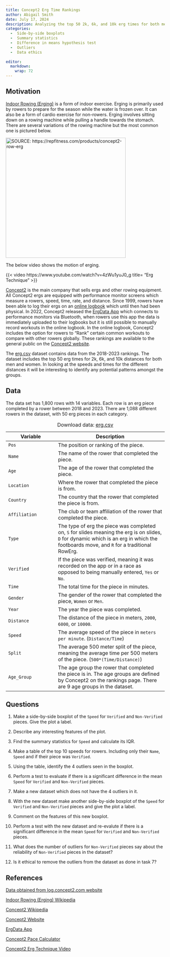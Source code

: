 ```yaml
---
title: Concept2 Erg Time Rankings
author: Abigail Smith
date: July 17, 2024
description: Analyzing the top 50 2k, 6k, and 10k erg times for both men and women from 2018 to 2023.
categories:
  -  Side-by-side boxplots
  -  Summary statistics
  -  Difference in means hypothesis test
  -  Outliers
  -  Data ethics
  
editor: 
  markdown: 
    wrap: 72
---
```


## Motivation

[Indoor Rowing (Erging)](https://en.wikipedia.org/wiki/Indoor_rower){target="_blank"}
is a form of indoor exercise. Erging is primarily used by rowers to
prepare for the season while the water is frozen over. It can also be a
form of cardio exercise for non-rowers. Erging involves sitting down on
a rowing machine while pulling a handle towards the stomach. There are
several variations of the rowing machine but the most common one is
pictured below.

[![SOURCE:
https://repfitness.com/products/concept2-row-erg](images/RowERG_Standard_FlyFrontAngle-4339x2679-d6cfd86a-9cfb-4a19-b471-992040a5527e.jpgTEST2.jpg.webp){fig-align="center"
width="380"}](https://repfitness.com/products/concept2-row-erg)

The below video shows the motion of erging. 

{{< video https://www.youtube.com/watch?v=4zWu1yuJ0_g title= "Erg Technique" >}}

[Concept2](https://en.wikipedia.org/wiki/Concept2){target="_blank"} is the main company that sells ergs and other rowing equipment. All Concept2 ergs are equipped with performance monitor screens which measure a rowers, speed, time, rate, and distance. Since 1999, rowers have been able to log their ergs on an [online logbook](https://log.concept2.com){target="_blank"} which until then had been physical. In 2022, Concept2 released the [ErgData App](https://www.concept2.com/ergdata){target="_blank"} which connects to performance monitors via Bluetooth, when rowers use this app the data is immediately uploaded to their logbooks but it is still possible to manually record workouts in the online logbook. In the online logbook, Concept2 includes the option for rowers to "Rank" certain common workouts to compare with other rowers globally. These rankings are available to the general public on the [Concept2 website](https://log.concept2.com/rankings){target="_blank"}. 

The [erg.csv](erg.csv){target="_blank"} dataset contains data from the 2018-2023 rankings. The dataset includes the top 50 erg times for 2k, 6k, and 10k distances for both men and women. In looking at the speeds and times for the different distances it will be interesting to identify any potential patterns amongst the groups. 

## Data

The data set has 1,800 rows with 14 variables. Each row is an erg piece completed by a rower between 2018 and 2023. There are 1,088 different rowers in the dataset, with 50 erg pieces in each category.

| Variable     | Description                                                    |
|-----------------------|-------------------------------------------------|
| `Pos`     | The position or ranking of the piece.                              |
| `Name`      | The name of the rower that completed the piece.                                                                                               |
| `Age`      | The age of the rower that completed the piece.                 |
| `Location`     | Where the rower that completed the piece is from.                                                                             |
| `Country`        | The country that the rower that completed the piece is from.    |
| `Affiliation`         | The club or team affiliation of the rower that completed the piece.    |
| `Type`        | The type of erg the piece was completed on, `S` for slides meaning the erg is on slides, `D` for dynamic which is an erg in which the footboards move, and `R` for a traditional RowErg.  |
| `Verified`        | If the piece was verified, meaning it was recorded on the app or in a race as opposed to being manually entered, `Yes` or `No`.           |
| `Time` | The total time for the piece in minutes.                               |
| `Gender`  | The gender of the rower that completed the piece, `Women` or `Men`.                                                                          |
| `Year`     | The year the piece was completed. |
| `Distance`     | The distance of the piece in meters, `2000`, `6000`, or `10000`. |
| `Speed`     | The average speed of the piece in `meters per minute`. (`Distance/Time`)|
| `Split`     | The average 500 meter split of the piece, meaning the average time per 500 meters of the piece. (`500*(Time/Distance)`)|
| `Age_Group`     | The age group the rower that completed the piece is in. The age groups are defined by Concept2 on the rankings page. There are 9 age groups in the dataset. |
:Download data:  [erg.csv](erg.csv){target="_blank"}

## Questions

1.  Make a side-by-side boxplot of the `Speed` for `Verified` and `Non-Verified` pieces. Give the plot a label.

2.  Describe any interesting features of the plot.

3.  Find the summary statistics for `Speed` and calculate its IQR.

4.  Make a table of the top 10 speeds for rowers. Including only their `Name`, `Speed` and if their piece was `Verified`.

5.  Using the table, identify the 4 outliers seen in the boxplot.

6.  Perform a test to evaluate if there is a significant difference in the mean `Speed` for `Verified` and `Non-Verified` pieces.

7.  Make a new dataset which does not have the 4 outliers in it.

8.  With the new dataset make another side-by-side boxplot of the `Speed` for `Verified` and `Non-Verified` pieces and give the plot a label.

9.  Comment on the features of this new boxplot.

10.  Perform a test with the new dataset and re-evalute if there is a significant difference in the mean `Speed` for `Verified` and `Non-Verified` pieces.

11.  What does the number of outliers for `Non-Verified` pieces say about the reliability of `Non-Verified` pieces in the dataset?

12. Is it ethical to remove the outliers from the dataset as done in task 7?

## References

[Data obtained from log.concept2.com website](https://log.concept2.com/rankings){target="_blank"}

[Indoor Rowing (Erging) Wikipedia](https://en.wikipedia.org/wiki/Indoor_rower){target="_blank"}

[Concept2 Wikipedia](https://en.wikipedia.org/wiki/Concept2){target="_blank"}

[Concept2 Website](https://www.concept2.com){target="_blank"}

[ErgData App](https://www.concept2.com/ergdata){target="_blank"}

[Concept2 Pace Calculator](https://www.concept2.com/training/pace-calculator?gad_source=1&gclid=CjwKCAjw1920BhA3EiwAJT3lSehbGE4OcvpN6VrFVt6AvpP3gwUIfg90B1YvMpmVA67SPgMoPD0w9hoC73QQAvD_BwE){target="_blank"}

[Concept2 Erg Technique Video](https://www.youtube.com/watch?v=4zWu1yuJ0_g){target="_blank"}